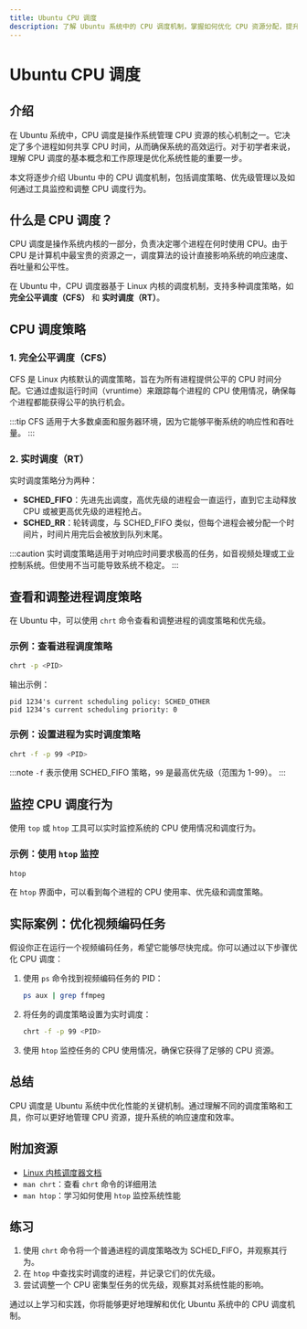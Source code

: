 ```yaml
---
title: Ubuntu CPU 调度
description: 了解 Ubuntu 系统中的 CPU 调度机制，掌握如何优化 CPU 资源分配，提升系统性能。
---
```


# Ubuntu CPU 调度

## 介绍

在 Ubuntu 系统中，CPU 调度是操作系统管理 CPU 资源的核心机制之一。它决定了多个进程如何共享 CPU 时间，从而确保系统的高效运行。对于初学者来说，理解 CPU 调度的基本概念和工作原理是优化系统性能的重要一步。

本文将逐步介绍 Ubuntu 中的 CPU 调度机制，包括调度策略、优先级管理以及如何通过工具监控和调整 CPU 调度行为。

## 什么是 CPU 调度？

CPU 调度是操作系统内核的一部分，负责决定哪个进程在何时使用 CPU。由于 CPU 是计算机中最宝贵的资源之一，调度算法的设计直接影响系统的响应速度、吞吐量和公平性。

在 Ubuntu 中，CPU 调度器基于 Linux 内核的调度机制，支持多种调度策略，如 **完全公平调度（CFS）** 和 **实时调度（RT）**。

## CPU 调度策略

### 1. 完全公平调度（CFS）

CFS 是 Linux 内核默认的调度策略，旨在为所有进程提供公平的 CPU 时间分配。它通过虚拟运行时间（vruntime）来跟踪每个进程的 CPU 使用情况，确保每个进程都能获得公平的执行机会。

:::tip
CFS 适用于大多数桌面和服务器环境，因为它能够平衡系统的响应性和吞吐量。
:::

### 2. 实时调度（RT）

实时调度策略分为两种：
- **SCHED_FIFO**：先进先出调度，高优先级的进程会一直运行，直到它主动释放 CPU 或被更高优先级的进程抢占。
- **SCHED_RR**：轮转调度，与 SCHED_FIFO 类似，但每个进程会被分配一个时间片，时间片用完后会被放到队列末尾。

:::caution
实时调度策略适用于对响应时间要求极高的任务，如音视频处理或工业控制系统。但使用不当可能导致系统不稳定。
:::

## 查看和调整进程调度策略

在 Ubuntu 中，可以使用 `chrt` 命令查看和调整进程的调度策略和优先级。

### 示例：查看进程调度策略

```bash
chrt -p <PID>
```

输出示例：
```
pid 1234's current scheduling policy: SCHED_OTHER
pid 1234's current scheduling priority: 0
```

### 示例：设置进程为实时调度策略

```bash
chrt -f -p 99 <PID>
```

:::note
`-f` 表示使用 SCHED_FIFO 策略，`99` 是最高优先级（范围为 1-99）。
:::

## 监控 CPU 调度行为

使用 `top` 或 `htop` 工具可以实时监控系统的 CPU 使用情况和调度行为。

### 示例：使用 `htop` 监控

```bash
htop
```

在 `htop` 界面中，可以看到每个进程的 CPU 使用率、优先级和调度策略。

## 实际案例：优化视频编码任务

假设你正在运行一个视频编码任务，希望它能够尽快完成。你可以通过以下步骤优化 CPU 调度：

1. 使用 `ps` 命令找到视频编码任务的 PID：
   ```bash
   ps aux | grep ffmpeg
   ```

2. 将任务的调度策略设置为实时调度：
   ```bash
   chrt -f -p 99 <PID>
   ```

3. 使用 `htop` 监控任务的 CPU 使用情况，确保它获得了足够的 CPU 资源。

## 总结

CPU 调度是 Ubuntu 系统中优化性能的关键机制。通过理解不同的调度策略和工具，你可以更好地管理 CPU 资源，提升系统的响应速度和效率。

## 附加资源

- [Linux 内核调度器文档](https://www.kernel.org/doc/html/latest/scheduler/index.html)
- `man chrt`：查看 `chrt` 命令的详细用法
- `man htop`：学习如何使用 `htop` 监控系统性能

## 练习

1. 使用 `chrt` 命令将一个普通进程的调度策略改为 SCHED_FIFO，并观察其行为。
2. 在 `htop` 中查找实时调度的进程，并记录它们的优先级。
3. 尝试调整一个 CPU 密集型任务的优先级，观察其对系统性能的影响。

通过以上学习和实践，你将能够更好地理解和优化 Ubuntu 系统中的 CPU 调度机制。